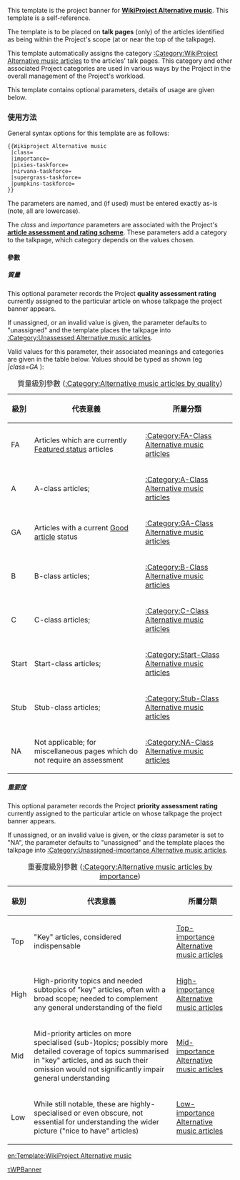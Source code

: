 {{Documentation subpage}}
<!-- PLEASE ADD CATEGORIES AND INTERWIKIS AT THE BOTTOM OF THIS PAGE -->

This template is the project banner for '''[[Wikipedia:WikiProject Alternative music|WikiProject Alternative music]]'''. This template is a self-reference.

The template is to be placed on '''talk pages''' (only) of the articles identified as being within the Project's scope (at or near the top of the talkpage).

This template automatically assigns the category [[:Category:WikiProject Alternative music articles]] to the articles' talk pages. This category and other associated Project categories are used in various ways by the Project in the overall management of the Project's workload.

This template contains optional parameters, details of usage are given below.

=== 使用方法 ===
General syntax options for this template are as follows:
<pre>
{{Wikiproject Alternative music
 |class=
 |importance=
 |pixies-taskforce=
 |nirvana-taskforce=
 |supergrass-taskforce=
 |pumpkins-taskforce=
}}
</pre>
The parameters are named, and (if used) must be entered exactly as-is (note, all are lowercase).

The ''class'' and ''importance'' parameters are associated with the Project's '''[[Wikipedia:WikiProject Alternative music/Assessment|article assessment and rating scheme]]'''. These parameters add a category to the talkpage, which category depends on the values chosen.

==== 參數 ====
===== 質量 =====
This optional parameter records the Project '''quality assessment rating''' currently assigned to the particular article on whose talkpage the project banner appears.

If unassigned, or an invalid value is given, the parameter defaults to "unassigned" and the template places the talkpage into [[:Category:Unassessed Alternative music articles]].

Valid values for this parameter, their associated meanings and categories are given in the table below. Values should be typed as shown (eg ''|class=GA'' ):
{| class="wikitable"
|+質量級別參數 ([[:Category:Alternative music articles by quality]])
|-
!級別
!代表意義
!所屬分類
|-
!FA
|Articles which are currently [[WP:FA|Featured status]] articles||[[:Category:FA-Class Alternative music articles]]
|-
! A
|A-class articles; ||[[:Category:A-Class Alternative music articles]]
|-
! GA
|Articles with a current [[WP:GA|Good article]] status||[[:Category:GA-Class Alternative music articles]]
|-
! B
|B-class articles; ||[[:Category:B-Class Alternative music articles]]
|-
! C
|C-class articles; ||[[:Category:C-Class Alternative music articles]]
|-
! Start
|Start-class articles; ||[[:Category:Start-Class Alternative music articles]]
|-
! Stub
|Stub-class articles; ||[[:Category:Stub-Class Alternative music articles]]
|-
! NA
|Not applicable; for miscellaneous pages which do not require an assessment||[[:Category:NA-Class Alternative music articles]]
|}

===== 重要度 =====
This optional parameter records the Project '''priority assessment rating''' currently assigned to the particular article on whose talkpage the project banner appears.

If unassigned, or an invalid value is given, or the ''class'' parameter is set to "NA", the parameter defaults to "unassigned" and the template places the talkpage into [[:Category:Unassigned-importance Alternative music articles]].

{| class="wikitable"
|+重要度級別參數 ([[:Category:Alternative music articles by importance]])
|-
!級別
!代表意義
!所屬分類
|-
! Top
|"Key" articles, considered indispensable||[[:Category:Top-importance Alternative music articles|Top-importance Alternative music articles]]
|-
! High
|High-priority topics and needed subtopics of "key" articles, often with a broad scope; needed to complement any general understanding of the field ||[[:Category:High-importance Alternative music articles|High-importance Alternative music articles]]
|-
! Mid
|Mid-priority articles on more specialised (sub-)topics; possibly more detailed coverage of topics summarised in "key" articles, and as such their omission would not significantly impair general understanding||[[:Category:Mid-importance Alternative music articles|Mid-importance Alternative music articles]]
|-
! Low
|While still notable, these are highly-specialised or even obscure, not essential for understanding the wider picture ("nice to have" articles)||[[:Category:Low-importance Alternative music articles|Low-importance Alternative music articles]]
|}

<!-- === See also ===
 -->
<includeonly>
<!-- CATEGORIES AND INTERWIKIS BELOW THIS LINE PLEASE -->
[[Category:另類搖滾專題|τWPBanner]]

[[en:Template:WikiProject Alternative music]]
</includeonly>